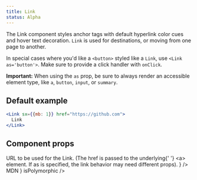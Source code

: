 ```yaml
---
title: Link
status: Alpha
---
```



The Link component styles anchor tags with default hyperlink color cues and hover text decoration. `Link` is used for destinations, or moving from one page to another.

In special cases where you'd like a `<button>` styled like a `Link`, use `<Link as='button'>`. Make sure to provide a click handler with `onClick`.

**Important:** When using the `as` prop, be sure to always render an accessible element type, like `a`, `button`, `input`, or `summary`.

## Default example

```jsx live
<Link sx={{mb: 1}} href="https://github.com">
  Link
</Link>
```

## Component props

<PropsTable>
  <PropsTable.Row
    name="href"
    type="string"
    description={
      <>
        URL to be used for the Link. (The <InlineCode>href</InlineCode> is passed to the underlying{' '}
        <InlineCode>&lt;a&gt;</InlineCode> element. If <InlineCode>as</InlineCode> is specified, the link behavior may
        need different props).
      </>
    }
  />
  <PropsTable.Row
    name="muted"
    type="boolean"
    defaultValue="false"
    description="Uses a less prominent shade for Link color, and the default link shade on hover"
  />
  <PropsTable.Row name="underline" type="boolean" defaultValue="false" description="Adds underline to the Link" />
  <PropsTable.Row name="hoverColor" type="string" description="Color used when hovering over link" />
  <PropsTable.BasePropRows
    elementType="a"
    refType="React.RefObject<HTMLAnchorElement>"
    passthroughPropsLink={
      <Link href="https://developer.mozilla.org/en-US/docs/Web/HTML/Element/a#Attributes">MDN</Link>
    }
    isPolymorphic
  />
</PropsTable>
